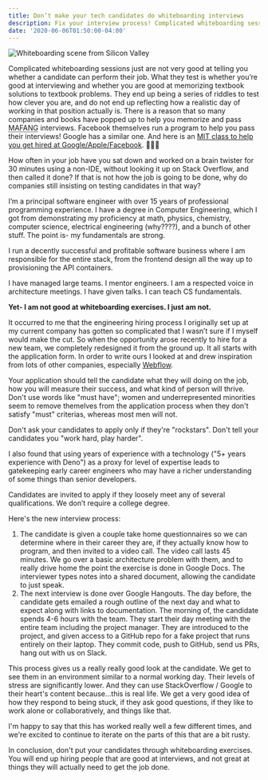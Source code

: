 ```yaml
---
title: Don’t make your tech candidates do whiteboarding interviews
description: Fix your interview process! Complicated whiteboarding sessions only test whether you’re good at interviewing and whether you are good at memorizing textbook solutions to textbook problems. They don't tell you if someone will be good at their job.
date: '2020-06-06T01:50:00-04:00'
---
```


<img alt="Whiteboarding scene from Silicon Valley" src="/static/img/blog/dont-whiteboard-your-developers/silicon-valley-whiteboard.jpeg" className="w-full" />

Complicated whiteboarding sessions just are not very good at telling you whether a candidate can perform their job. What they test is whether you’re good at interviewing and whether you are good at memorizing textbook solutions to textbook problems. They end up being a series of riddles to test how clever you are, and do not end up reflecting how a realistic day of working in that position actually is. There is a reason that so many companies and books have popped up to help you memorize and pass <abbr title="Showing some love to Microsoft">MAFANG</abbr> interviews. Facebook themselves run a program to help you pass their interviews! Google has a similar one. And here is an [MIT class to help you get hired at Google/Apple/Facebook](https://courses.csail.mit.edu/iap/interview/index.php). 🤦🏾‍♂️

How often in your job have you sat down and worked on a brain twister for 30 minutes using a non-IDE, without looking it up on Stack Overflow, and then called it done? If that is not how the job is going to be done, why do companies still insisting on testing candidates in that way?

I’m a principal software engineer with over 15 years of professional programming experience. I have a degree in Computer Engineering, which I got from demonstrating my proficiency at math, physics, chemistry, computer science, electrical engineering (why????), and a bunch of other stuff. The point is- my fundamentals are strong.

I run a decently successful and profitable software business where I am responsible for the entire stack, from the frontend design all the way up to provisioning the API containers.

I have managed large teams. I mentor engineers. I am a respected voice in architecture meetings. I have given talks. I can teach CS fundamentals.

**Yet- I am not good at whiteboarding exercises. I just am not.**

It occurred to me that the engineering hiring process I originally set up at my current company has gotten so complicated that I wasn’t sure if I myself would make the cut. So when the opportunity arose recently to hire for a new team, we completely redesigned it from the ground up. It all starts with the application form. In order to write ours I looked at and drew inspiration from lots of other companies, especially [Webflow](https://webflow.com/).

Your application should tell the candidate what they will doing on the job, how you will measure their success, and what kind of person will thrive. Don't use words like "must have"; women and underrepresented minorities seem to remove themelves from the application process when they don't satisfy "must" criterias, whereas most men will not.

Don't ask your candidates to apply only if they're "rockstars". Don't tell your candidates you "work hard, play harder".

I also found that using years of experience with a technology ("5+ years experience with Deno") as a proxy for level of expertise leads to gatekeeping early career engineers who may have a richer understanding of some things than senior developers.

Candidates are invited to apply if they loosely meet any of several qualifications. We don’t require a college degree.

Here's the new interview process:

1. The candidate is given a couple take home questionnaires so we can determine where in their career they are, if they actually know how to program, and then invited to a video call. The video call lasts 45 minutes. We go over a basic architecture problem with them, and to really drive home the point the exercise is done in Google Docs. The interviewer types notes into a shared document, allowing the candidate to just speak.
2. The next interview is done over Google Hangouts. The day before, the candidate gets emailed a rough outline of the next day and what to expect along with links to documentation. The morning of, the candidate spends 4-6 hours with the team. They start their day meeting with the entire team including the project manager. They are introduced to the project, and given access to a GitHub repo for a fake project that runs entirely on their laptop. They commit code, push to GitHub, send us PRs, hang out with us on Slack.

This process gives us a really really good look at the candidate. We get to see them in an environment similar to a normal working day. Their levels of stress are significantly lower. And they can use StackOverflow / Google to their heart's content because...this is real life. We get a very good idea of how they respond to being stuck, if they ask good questions, if they like to work alone or collaboratively, and things like that.

I'm happy to say that this has worked really well a few different times, and we're excited to continue to iterate on the parts of this that are a bit rusty.

In conclusion, don't put your candidates through whiteboarding exercises. You will end up hiring people that are good at interviews, and not great at things they will actually need to get the job done.
